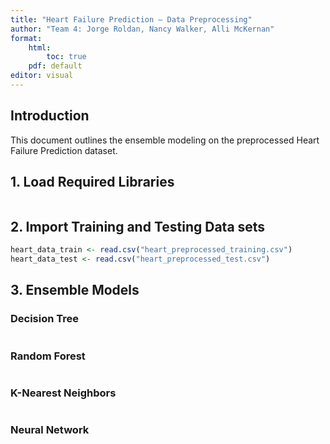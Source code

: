 ```yaml
---
title: "Heart Failure Prediction – Data Preprocessing"
author: "Team 4: Jorge Roldan, Nancy Walker, Alli McKernan"
format: 
    html: 
        toc: true
    pdf: default
editor: visual
---
```


## Introduction

This document outlines the ensemble modeling on the preprocessed Heart Failure Prediction dataset.

## 1. Load Required Libraries

```r

```

## 2. Import Training and Testing Data sets 

```r
heart_data_train <- read.csv("heart_preprocessed_training.csv")
heart_data_test <- read.csv("heart_preprocessed_test.csv")
```

## 3. Ensemble Models

### Decision Tree 

```r

```

### Random Forest  

```r

```

### K-Nearest Neighbors 

```r

```

### Neural Network

```r

```
